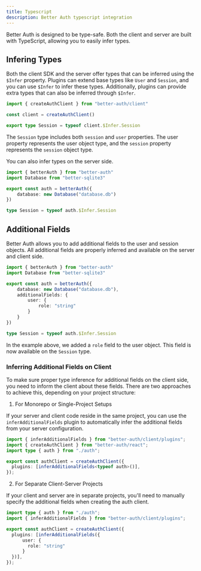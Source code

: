 ```yaml
---
title: Typescript
description: Better Auth typescript integration
---
```


Better Auth is designed to be type-safe. Both the client and server are built with TypeScript, allowing you to easily infer types.

## Infering Types

Both the client SDK and the server offer types that can be inferred using the `$Infer` property. Plugins can extend base types like `User` and `Session`, and you can use `$Infer` to infer these types. Additionally, plugins can provide extra types that can also be inferred through `$Infer`.

```ts title="client.ts" twoslash
import { createAuthClient } from "better-auth/client"

const client = createAuthClient()

export type Session = typeof client.$Infer.Session
```

The `Session` type includes both `session` and `user` properties. The user property represents the user object type, and the `session` property represents the `session` object type.

You can also infer types on the server side.

```ts title="auth.ts" twoslash
import { betterAuth } from "better-auth"
import Database from "better-sqlite3"

export const auth = betterAuth({
    database: new Database("database.db")
})

type Session = typeof auth.$Infer.Session
```


## Additional Fields

Better Auth allows you to add additional fields to the user and session objects. All additional fields are properly inferred and available on the server and client side.

```ts twoslash
import { betterAuth } from "better-auth"
import Database from "better-sqlite3"

export const auth = betterAuth({
    database: new Database("database.db"),
    additionalFields: {
        user: {
            role: "string"
        }
    }
})

type Session = typeof auth.$Infer.Session
```

In the example above, we added a `role` field to the user object. This field is now available on the `Session` type.

### Inferring Additional Fields on Client

To make sure proper type inference for additional fields on the client side, you need to inform the client about these fields. There are two approaches to achieve this, depending on your project structure:

1. For Monorepo or Single-Project Setups

If your server and client code reside in the same project, you can use the `inferAdditionalFields` plugin to automatically infer the additional fields from your server configuration.

```ts
import { inferAdditionalFields } from "better-auth/client/plugins";
import { createAuthClient } from "better-auth/react";
import type { auth } from "./auth";

export const authClient = createAuthClient({
  plugins: [inferAdditionalFields<typeof auth>()],
});
```

2. For Separate Client-Server Projects

If your client and server are in separate projects, you'll need to manually specify the additional fields when creating the auth client.

```ts
import type { auth } from "./auth";
import { inferAdditionalFields } from "better-auth/client/plugins";

export const authClient = createAuthClient({
  plugins: [inferAdditionalFields({
      user: {
        role: "string"
      }
  })],
});
```